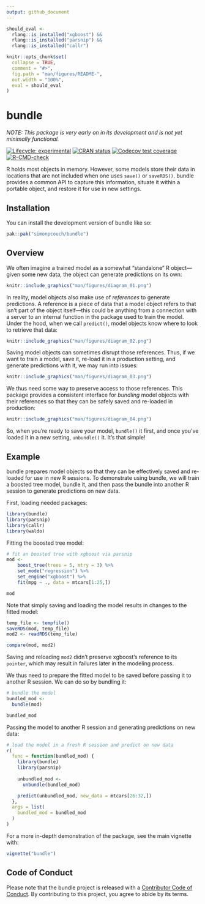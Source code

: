 ```yaml
---
output: github_document
---
```


<!-- README.md is generated from README.Rmd. Please edit that file -->

```r
should_eval <- 
  rlang::is_installed("xgboost") && 
  rlang::is_installed("parsnip") &&
  rlang::is_installed("callr")

knitr::opts_chunk$set(
  collapse = TRUE,
  comment = "#>",
  fig.path = "man/figures/README-",
  out.width = "100%",
  eval = should_eval
)
```

# bundle

_NOTE: This package is very early on in its development and is not yet minimally functional._

<!-- badges: start -->
[![Lifecycle: experimental](https://img.shields.io/badge/lifecycle-experimental-orange.svg)](https://lifecycle.r-lib.org/articles/stages.html#experimental)
[![CRAN status](https://www.r-pkg.org/badges/version/bundle)](https://CRAN.R-project.org/package=bundle)
[![Codecov test coverage](https://codecov.io/gh/simonpcouch/bundle/branch/main/graph/badge.svg)](https://app.codecov.io/gh/simonpcouch/bundle?branch=main)
[![R-CMD-check](https://github.com/simonpcouch/bundle/actions/workflows/R-CMD-check.yaml/badge.svg)](https://github.com/simonpcouch/bundle/actions/workflows/R-CMD-check.yaml)
<!-- badges: end -->

R holds most objects in memory. However, some models store their data in locations that are not included when one uses `save()` or `saveRDS()`. bundle provides a common API to capture this information, situate it within a portable object, and restore it for use in new settings.

## Installation

You can install the development version of bundle like so:

``` r
pak::pak("simonpcouch/bundle")
```

## Overview

We often imagine a trained model as a somewhat "standalone" R object---given some new data, the object can generate predictions on its own:

```r
knitr::include_graphics("man/figures/diagram_01.png")
```

In reality, model objects also make use of _references_ to generate predictions. A reference is a piece of data that a model object refers to that isn't part of the object itself---this could be anything from a connection with a server to an internal function in the package used to train the model. Under the hood, when we call `predict()`, model objects know where to look to retrieve that data:

```r
knitr::include_graphics("man/figures/diagram_02.png")
```

Saving model objects can sometimes disrupt those references. Thus, if we want to train a model, save it, re-load it in a production setting, and generate predictions with it, we may run into issues:

```r
knitr::include_graphics("man/figures/diagram_03.png")
```

We thus need some way to preserve access to those references. This package provides a consistent interface for _bundling_ model objects with their references so that they can be safely saved and re-loaded in production:

```r
knitr::include_graphics("man/figures/diagram_04.png")
```

So, when you're ready to save your model, `bundle()` it first, and once you've loaded it in a new setting, `unbundle()` it. It's that simple!

## Example

bundle prepares model objects so that they can be effectively saved and re-loaded for use in new R sessions. To demonstrate using bundle, we will train a boosted tree model, bundle it, and then pass the bundle into another R session to generate predictions on new data.

First, loading needed packages:

```r
library(bundle)
library(parsnip)
library(callr)
library(waldo)
```

Fitting the boosted tree model:

```r
# fit an boosted tree with xgboost via parsnip
mod <-
    boost_tree(trees = 5, mtry = 3) %>%
    set_mode("regression") %>%
    set_engine("xgboost") %>%
    fit(mpg ~ ., data = mtcars[1:25,])

mod
```

Note that simply saving and loading the model results in changes to the fitted model:

```r
temp_file <- tempfile()
saveRDS(mod, temp_file)
mod2 <- readRDS(temp_file)

compare(mod, mod2)
```

Saving and reloading `mod2` didn't preserve xgboost's reference to its `pointer`, which may result in failures later in the modeling process.

We thus need to prepare the fitted model to be saved before passing it to another R session. We can do so by bundling it:

```r
# bundle the model
bundled_mod <-
  bundle(mod)

bundled_mod
```

Passing the model to another R session and generating predictions on new data:

```r
# load the model in a fresh R session and predict on new data
r(
  func = function(bundled_mod) {
    library(bundle)
    library(parsnip)
    
    unbundled_mod <- 
      unbundle(bundled_mod)

    predict(unbundled_mod, new_data = mtcars[26:32,])
  },
  args = list(
    bundled_mod = bundled_mod
  )
)
```

For a more in-depth demonstration of the package, see the main vignette with:

```r
vignette("bundle")
```

## Code of Conduct
  
Please note that the bundle project is released with a [Contributor Code of Conduct](https://contributor-covenant.org/version/2/1/CODE_OF_CONDUCT.html). By contributing to this project, you agree to abide by its terms.
